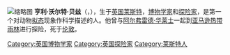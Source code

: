 {{unreferenced|time=2015-11-01}}
[[File:HenryWalterBates.JPG|缩略图]]
'''亨利·沃尔特·贝兹'''（{{lang-en|'''Henry Walter Bates'''}}，{{bd|1825年|2月8日|1892年|2月16日|catIdx=Bates}}），生于[[英国|英国]][[莱斯特|莱斯特]]，[[博物学家|博物学家]]和[[探险家|探险家]]，是第一个对动物[[拟态|拟态]]现象作科学描述的人。他曾与[[阿尔弗雷德·华莱士|阿尔弗雷德·华莱士]]一起到[[亞馬遜雨林|亚马逊热带雨林]]进行探险，死于[[伦敦|伦敦]]。

{{uk-bio-stub}}
{{normdaten}}
{{DEFAULTSORT:Bates, Henry Walter}}
[[Category:英国博物学家|Category:英国博物学家]]
[[Category:英国探险家|Category:英国探险家]]
[[Category:莱斯特人|Category:莱斯特人]]